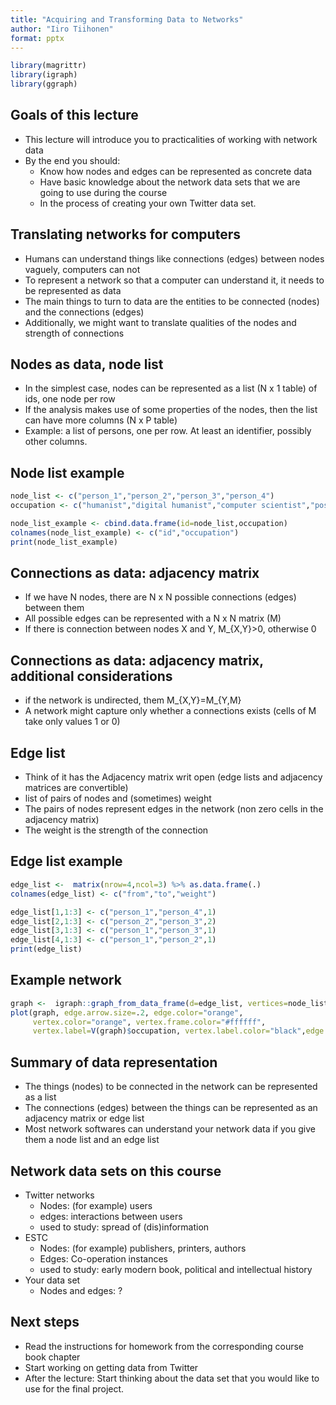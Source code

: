 ```yaml
---
title: "Acquiring and Transforming Data to Networks"
author: "Iiro Tiihonen"
format: pptx
---
```


```r
library(magrittr)
library(igraph)
library(ggraph)
```

## Goals of this lecture

-   This lecture will introduce you to practicalities of working with network data
-   By the end you should:
    -   Know how nodes and edges can be represented as concrete data
    -   Have basic knowledge about the network data sets that we are going to use during the course
    -   In the process of creating your own Twitter data set.

## Translating networks for computers

-   Humans can understand things like connections (edges) between nodes vaguely, computers can not
-   To represent a network so that a computer can understand it, it needs to be represented as data
-   The main things to turn to data are the entities to be connected (nodes) and the connections (edges)
-   Additionally, we might want to translate qualities of the nodes and strength of connections

## Nodes as data, node list

-   In the simplest case, nodes can be represented as a list (N x 1 table) of ids, one node per row
-   If the analysis makes use of some properties of the nodes, then the list can have more columns (N x P table)
-   Example: a list of persons, one per row. At least an identifier, possibly other columns.

## Node list example

```r
node_list <- c("person_1","person_2","person_3","person_4") 
occupation <- c("humanist","digital humanist","computer scientist","post humanist")

node_list_example <- cbind.data.frame(id=node_list,occupation)
colnames(node_list_example) <- c("id","occupation")
print(node_list_example)
```

## Connections as data: adjacency matrix

-   If we have N nodes, there are N x N possible connections (edges) between them
-   All possible edges can be represented with a N x N matrix (M)
-   If there is connection between nodes X and Y, M\_{X,Y}\>0, otherwise 0

## Connections as data: adjacency matrix, additional considerations

-   if the network is undirected, them M\_{X,Y}=M\_{Y,M}
-   A network might capture only whether a connections exists (cells of M take only values 1 or 0)

## Edge list

-   Think of it has the Adjacency matrix writ open (edge lists and adjacency matrices are convertible)
-   list of pairs of nodes and (sometimes) weight
-   The pairs of nodes represent edges in the network (non zero cells in the adjacency matrix)
-   The weight is the strength of the connection

## Edge list example

```r

edge_list <-  matrix(nrow=4,ncol=3) %>% as.data.frame(.)
colnames(edge_list) <- c("from","to","weight")

edge_list[1,1:3] <- c("person_1","person_4",1) 
edge_list[2,1:3] <- c("person_2","person_3",2) 
edge_list[3,1:3] <- c("person_1","person_3",1) 
edge_list[4,1:3] <- c("person_1","person_2",1) 
print(edge_list)
```

## Example network

```r

graph <-  igraph::graph_from_data_frame(d=edge_list, vertices=node_list_example, directed = FALSE)
plot(graph, edge.arrow.size=.2, edge.color="orange",
     vertex.color="orange", vertex.frame.color="#ffffff",
     vertex.label=V(graph)$occupation, vertex.label.color="black",edge.width=E(graph)$weight)


```

## Summary of data representation

-   The things (nodes) to be connected in the network can be represented as a list
-   The connections (edges) between the things can be represented as an adjacency matrix or edge list
-   Most network softwares can understand your network data if you give them a node list and an edge list

## Network data sets on this course

-   Twitter networks
    -   Nodes: (for example) users
    -   edges: interactions between users
    -   used to study: spread of (dis)information
-   ESTC
    -   Nodes: (for example) publishers, printers, authors
    -   Edges: Co-operation instances
    -   used to study: early modern book, political and intellectual history
-   Your data set
    -   Nodes and edges: ?

## Next steps

-   Read the instructions for homework from the corresponding course book chapter
-   Start working on getting data from Twitter
-   After the lecture: Start thinking about the data set that you would like to use for the final project.
